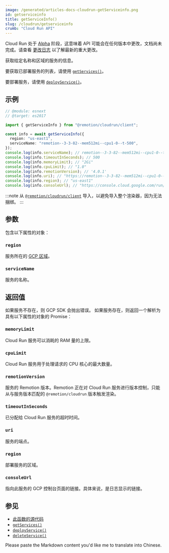 ```yaml
---
image: /generated/articles-docs-cloudrun-getServiceinfo.png
id: getserviceinfo
title: getServiceInfo()
slug: /cloudrun/getserviceinfo
crumb: "Cloud Run API"
---
```


<ExperimentalBadge>
<p>Cloud Run 处于 <a href="/docs/cloudrun-alpha">Alpha</a> 阶段，这意味着 API 可能会在任何版本中更改，文档尚未完成。请查看 <a href="https://remotion.dev/changelog">更改日志</a> 以了解最新的重大更改。</p>
</ExperimentalBadge>

获取给定名称和区域的服务的信息。

要获取已部署服务的列表，请使用 [`getServices()`](/docs/cloudrun/getservices)。

要部署服务，请使用 [`deployService()`](/docs/cloudrun/deployservice)。

## 示例

```ts twoslash
// @module: esnext
// @target: es2017

import { getServiceInfo } from "@remotion/cloudrun/client";

const info = await getServiceInfo({
  region: "us-east1",
  serviceName: "remotion--3-3-82--mem512mi--cpu1-0--t-500",
});
console.log(info.serviceName); // remotion--3-3-82--mem512mi--cpu1-0--t-500
console.log(info.timeoutInSeconds); // 500
console.log(info.memoryLimit); // "2Gi"
console.log(info.cpuLimit); // "1.0"
console.log(info.remotionVersion); // '4.0.1'
console.log(info.uri); // "https://remotion--3-3-82--mem512mi--cpu1-0--t-500-1a2b3c4d5e-ue.a.run.app"
console.log(info.region); // "us-east1"
console.log(info.consoleUrl); // "https://console.cloud.google.com/run/detail/us-east1/remotion--3-3-82--mem512mi--cpu1-0--t-500/logs"
```

:::note
从 [`@remotion/cloudrun/client`](/docs/cloudrun/light-client) 导入，以避免导入整个渲染器，因为无法捆绑。
:::

## 参数

包含以下属性的对象：

### `region`

服务所在的 [GCP 区域](/docs/cloudrun/region-selection)。

### `serviceName`

服务的名称。

## 返回值

如果服务不存在，则 GCP SDK 会抛出错误。
如果服务存在，则返回一个解析为具有以下属性的对象的 Promise：

### `memoryLimit`

Cloud Run 服务可以消耗的 RAM 量的上限。

### `cpuLimit`

Cloud Run 服务用于处理请求的 CPU 核心的最大数量。

### `remotionVersion`

服务的 Remotion 版本。Remotion 正在对 Cloud Run 服务进行版本控制，只能从与服务版本匹配的 `@remotion/cloudrun` 版本触发渲染。

### `timeoutInSeconds`

已分配给 Cloud Run 服务的超时时间。

### `uri`

服务的端点。

### `region`

部署服务的区域。

### `consoleUrl`

指向此服务的 GCP 控制台页面的链接。具体来说，是日志显示的链接。

## 参见

- [此函数的源代码](https://github.com/remotion-dev/remotion/blob/main/packages/cloudrun/src/api/get-service-info.ts)
- [`getServices()`](/docs/cloudrun/getservices)
- [`deployService()`](/docs/cloudrun/deployservice)
- [`deleteService()`](/docs/cloudrun/deleteservice)

Please paste the Markdown content you'd like me to translate into Chinese.
